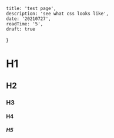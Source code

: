 
    title: 'test page',
    description: 'see what css looks like',
    date: '20210727',
    readTime: '5',
	draft: true
}


# H1

## H2

### H3

#### H4

##### H5

